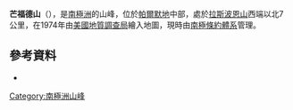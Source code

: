{{coord|71|33|S|65|9|W|display=title}}

'''芒福德山'''（{{lang-en|Mount Mumford}}），是[[南極洲|南極洲]]的山峰，位於[[帕爾默地|帕爾默地]]中部，處於[[拉斯波恩山|拉斯波恩山]]西端以北7公里，在1974年由[[美國地質調查局|美國地質調查局]]繪入地圖，現時由[[南極條約體系|南極條約體系]]管理。

==參考資料==
*{{usgs-gazetteer}}

{{Antarctica-geo-stub}}
[[Category:南極洲山峰|Category:南極洲山峰]]
